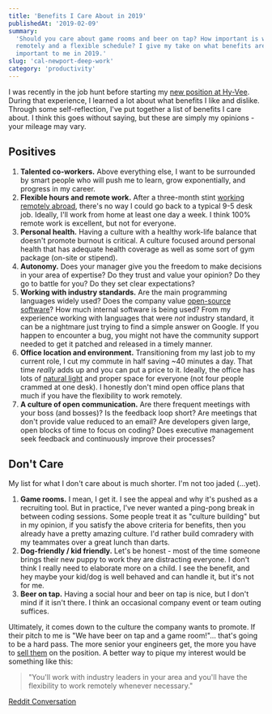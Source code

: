 ```yaml
---
title: 'Benefits I Care About in 2019'
publishedAt: '2019-02-09'
summary:
  'Should you care about game rooms and beer on tap? How important is working
  remotely and a flexible schedule? I give my take on what benefits are
  important to me in 2019.'
slug: 'cal-newport-deep-work'
category: 'productivity'
---
```


I was recently in the job hunt before starting my
[new position at Hy-Vee](/blog/joining-hy-vee). During that experience, I
learned a lot about what benefits I like and dislike. Through some
self-reflection, I've put together a list of benefits I care about. I think this
goes without saying, but these are simply my opinions - your mileage may vary.

## Positives

1. **Talented co-workers.** Above everything else, I want to be surrounded by
   smart people who will push me to learn, grow exponentially, and progress in
   my career.
2. **Flexible hours and remote work.** After a three-month stint
   [working remotely abroad](/blog/the-search-for-everything), there's no way I
   could go back to a typical 9-5 desk job. Ideally, I'll work from home at
   least one day a week. I think 100% remote work is excellent, but not for
   everyone.
3. **Personal health.** Having a culture with a healthy work-life balance that
   doesn't promote burnout is critical. A culture focused around personal health
   that has adequate health coverage as well as some sort of gym package
   (on-site or stipend).
4. **Autonomy.** Does your manager give you the freedom to make decisions in
   your area of expertise? Do they trust and value your opinion? Do they go to
   battle for you? Do they set clear expectations?
5. **Working with industry standards.** Are the main programming languages
   widely used? Does the company value
   [open-source software](/blog/why-i-create-open-source-software)? How much
   internal software is being used? From my experience working with languages
   that were _not_ industry standard, it can be a nightmare just trying to find
   a simple answer on Google. If you happen to encounter a bug, you might not
   have the community support needed to get it patched and released in a timely
   manner.
6. **Office location and environment.** Transitioning from my last job to my
   current role, I cut my commute in half saving ~40 minutes a day. That time
   _really_ adds up and you can put a price to it. Ideally, the office has lots
   of [natural light](https://hbr.org/2018/09/the-1-office-perk-natural-light)
   and proper space for everyone (not four people crammed at one desk). I
   honestly don't mind open office plans that much if you have the flexibility
   to work remotely.
7. **A culture of open communication.** Are there frequent meetings with your
   boss (and bosses)? Is the feedback loop short? Are meetings that don't
   provide value reduced to an email? Are developers given large, open blocks of
   time to focus on coding? Does executive management seek feedback and
   continuously improve their processes?

## Don't Care

My list for what I don't care about is much shorter. I'm not too jaded (...yet).

1. **Game rooms.** I mean, I get it. I see the appeal and why it's pushed as a
   recruiting tool. But in practice, I've never wanted a ping-pong break in
   between coding sessions. Some people treat it as "culture building" but in my
   opinion, if you satisfy the above criteria for benefits, then you already
   have a pretty amazing culture. I'd rather build comradery with my teammates
   over a great lunch than darts.
2. **Dog-friendly / kid friendly.** Let's be honest - most of the time someone
   brings their new puppy to work they are distracting everyone. I don't think I
   really need to elaborate more on a child. I see the benefit, and hey maybe
   your kid/dog is well behaved and can handle it, but it's not for me.
3. **Beer on tap.** Having a social hour and beer on tap is nice, but I don't
   mind if it isn't there. I think an occasional company event or team outing
   suffices.

Ultimately, it comes down to the culture the company wants to promote. If their
pitch to me is "We have beer on tap and a game room!"... that's going to be a
hard pass. The more senior your engineers get, the more you have to
[sell them](https://hiringengineersbook.com/post/trouble-hiring/) on the
position. A better way to pique my interest would be something like this:

> "You'll work with industry leaders in your area and you'll have the
> flexibility to work remotely whenever necessary."

[Reddit Conversation](https://www.reddit.com/r/cscareerquestions/comments/ap0h7h/what_benefits_do_you_actually_care_about_in_2019/)
